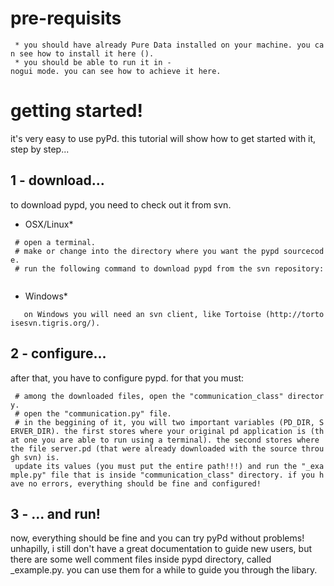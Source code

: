 = pre-requisits =
  * you should have already Pure Data installed on your machine. you can see how to install it here ().
  * you should be able to run it in -nogui mode. you can see how to achieve it here.

= getting started! =

it's very easy to use pyPd. this tutorial will show how to get started with it, step by step...

== 1 - download... ==
to download pypd, you need to check out it from svn.

*OSX/Linux*

  # open a terminal.
  # make or change into the directory where you want the pypd sourcecode.
  # run the following command to download pypd from the svn repository:
      {{{svn checkout https://pypd.googlecode.com/svn/trunk/ pypd}}}

*Windows*

    on Windows you will need an svn client, like Tortoise (http://tortoisesvn.tigris.org/).

== 2 - configure... ==
after that, you have to configure pypd. for that you must:
  # among the downloaded files, open the "communication_class" directory.
  # open the "communication.py" file.
  # in the beggining of it, you will two important variables (PD_DIR, SERVER_DIR). the first stores where your original pd application is (that one you are able to run using a terminal). the second stores where the file server.pd (that were already downloaded with the source through svn) is.
  update its values (you must put the entire path!!!) and run the "_example.py" file that is inside "communication_class" directory. if you have no errors, everything should be fine and configured!

== 3 - ... and run! ==
now, everything should be fine and you can try pyPd without problems! 
unhapilly, i still don't have a great documentation to guide new users, but there are some well comment files inside pypd directory, called _example.py. you can use them for a while to guide you through the libary.